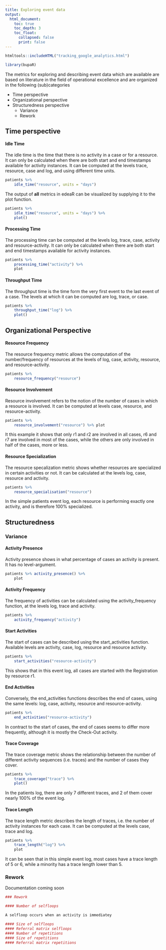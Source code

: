 ```yaml
---
title: Exploring event data
output: 
  html_document:
    toc: true
    toc_depth: 3
    toc_float: 
      collapsed: false
      print: false
---
```

```r
htmltools::includeHTML("tracking_google_analytics.html")
```

```r
library(bupaR)
```


The metrics for exploring and describing event data which are available are based on literature in the field of operational excellence and are organized in the following (sub)categories

*	Time perspective
*	Organizational perspective
*	Structuredness perspective
	*	Variance
	*	Rework
	
## Time perspective

#### Idle Time

The idle time is the time that there is no activity in a case or for a resource. It can only be calculated when there are both start and end timestamps available for activity instances. It can be computed at the levels trace, resource, case and log, and using different time units.

```r
patients %>%
	idle_time("resource", units = "days")
```

The output of __all__ metrics in edeaR can be visualized by supplying it to the plot function.

```r
patients %>%
	idle_time("resource", units = "days") %>%
	plot()
```

#### Processing Time

The processing time can be computed at the levels log, trace, case, activity and resource-activity. It can only be calculated when there are both start and end timestamps available for activity instances.

```r
patients %>% 
	processing_time("activity") %>%
	plot
```

#### Throughput Time

The throughput time is the time form the very first event to the last event of a case. The levels at which it can be computed are log, trace, or case.

```r
patients %>%
	throughput_time("log") %>%
	plot()
```


## Organizational Perspective

#### Resource Frequency

The resource frequency metric allows the computation of the number/frequency of resources at the levels of log, case, activity, resource, and resource-activity.

```r
patients %>%
	resource_frequency("resource")
```

#### Resource Involvement

Resource involvement refers to the notion of the number of cases in which a resource is involved. It can be computed at levels case, resource, and resource-activity. 

```r
patients %>%
	resource_involvement("resource") %>% plot
```
It this example it shows that only r1 and r2 are involved in all cases, r6 and r7 are involved in most of the cases, while the others are only involved in half of the cases, more or less.


#### Resource Specialization

The resource specalization metric shows whether resources are specialized in certain activities or not. It can be calculated at the levels log, case, resource and activity.

```r
patients %>%
	resource_specialisation("resource")
```
In the simple patients event log, each resource is performing exactly one activity, and is therefore 100% specialized.

## Structuredness

### Variance

#### Activity Presence

Activity presence shows in what percentage of cases an activity is present. It has no level-argument.

```r
patients %>% activity_presence() %>%
	plot
```


#### Activity Frequency

The frequency of activities can be calculated using the activity_frequency function, at the levels log, trace and activity.

```r
patients %>%
	activity_frequency("activity")
```

#### Start Activities

The start of cases can be described using the start_activities function. Available levels are activity, case, log, resource and resource activity.

```r
patients %>%
	start_activities("resource-activity")
```

This shows that in this event log, all cases are started with the Registration by resource r1.

#### End Activities

Conversely, the end_activities functions describes the end of cases, using the same levels: log, case, activity, resource and resource-activity.

```r
patients %>%
	end_activities("resource-activity")
```
In contract to the start of cases, the end of cases seems to differ more frequently, although it is mostly the Check-Out activity.

#### Trace Coverage

The trace coverage metric shows the relationship between the number of different activity sequences (i.e. traces) and the number of cases they cover.

```r
patients %>%
	trace_coverage("trace") %>%
	plot()
```

In the patients log, there are only 7 different traces, and 2 of them cover nearly 100% of the event log.

#### Trace Length

The trace length metric describes the length of traces, i.e. the number of activity instances for each case. It can be computed at the levels case, trace and log.

```r
patients %>%
	trace_length("log") %>%
	plot
```

It can be seen that in this simple event log, most cases have a trace length of 5 or 6, while a minority has a trace length lower than 5.

### Rework

Documentation coming soon


```r

### Rework

#### Number of selfloops

A selfloop occurs when an activity is immediatey

#### Size of selfloops
#### Referral matrix selfloops
#### Number of repetitions
#### Size of repetitions
#### Referral matrix repetitions
```






	
	
	